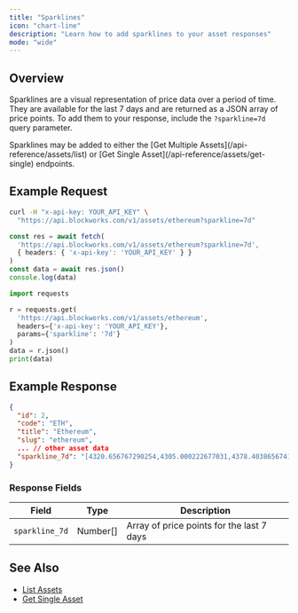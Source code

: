 ```yaml
---
title: "Sparklines"
icon: "chart-line"
description: "Learn how to add sparklines to your asset responses"
mode: "wide"
---
```


## Overview

Sparklines are a visual representation of price data over a period of time.
They are available for the last 7 days and are returned as a JSON array of price points.
To add them to your response, include the `?sparkline=7d` query parameter.

<Note>
  Sparklines may be added to either the
  [Get Multiple Assets](/api-reference/assets/list) or
  [Get Single Asset](/api-reference/assets/get-single) endpoints.
</Note>

## Example Request

<CodeGroup>

```bash cURL
curl -H "x-api-key: YOUR_API_KEY" \
  "https://api.blockworks.com/v1/assets/ethereum?sparkline=7d"
```

```typescript TypeScript
const res = await fetch(
  'https://api.blockworks.com/v1/assets/ethereum?sparkline=7d',
  { headers: { 'x-api-key': 'YOUR_API_KEY' } }
)
const data = await res.json()
console.log(data)
```

```python Python
import requests

r = requests.get(
  'https://api.blockworks.com/v1/assets/ethereum',
  headers={'x-api-key': 'YOUR_API_KEY'},
  params={'sparkline': '7d'}
)
data = r.json()
print(data)
```

</CodeGroup>

## Example Response

```json
{
  "id": 2,
  "code": "ETH",
  "title": "Ethereum",
  "slug": "ethereum",
  ... // other asset data
  "sparkline_7d": "[4320.656767290254,4305.000222677031,4378.403865674114,...]"
}
```

### Response Fields

| Field | Type | Description |
|---|---|---|
| `sparkline_7d` | Number[] | Array of price points for the last 7 days |

## See Also

- [List Assets](/api-reference/assets/list)
- [Get Single Asset](/api-reference/assets/get-single)
